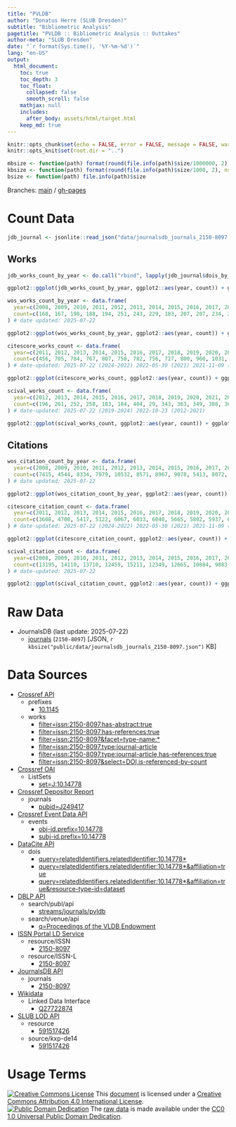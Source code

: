```yaml
---
title: "PVLDB"
author: "Donatus Herre (SLUB Dresden)"
subtitle: "Bibliometric Analysis"
pagetitle: "PVLDB :: Bibliometric Analysis :: Outtakes"
author-meta: "SLUB Dresden"
date: "`r format(Sys.time(), '%Y-%m-%d')`"
lang: "en-US"
output:
  html_document:
    toc: true
    toc_depth: 3
    toc_float:
      collapsed: false
      smooth_scroll: false
    mathjax: null
    includes:
      after_body: assets/html/target.html
    keep_md: true
---
```


```r
knitr::opts_chunk$set(echo = FALSE, error = FALSE, message = FALSE, warning = FALSE)
knitr::opts_knit$set(root.dir = "..")
```

```r
mbsize <- function(path) format(round(file.info(path)$size/1000000, 2), nsmall=2)
kbsize <- function(path) format(round(file.info(path)$size/1000, 2), nsmall=2)
bsize <- function(path) file.info(path)$size
```

Branches: [main](https://github.com/slub/pvldb/tree/main) / [gh-pages](https://github.com/slub/pvldb/tree/gh-pages)

# Count Data

```r
jdb_journal <- jsonlite::read_json("data/journalsdb_journals_2150-8097.json")
```

## Works

```r
jdb_works_count_by_year <- do.call("rbind", lapply(jdb_journal$dois_by_issued_year, function(x) data.frame(year=x[[1]], count=as.integer(x[[2]]))))
```

```r
ggplot2::ggplot(jdb_works_count_by_year, ggplot2::aes(year, count)) + ggplot2::geom_col() + ggplot2::scale_x_continuous(breaks=jdb_works_count_by_year$year) + ggplot2::ggtitle("PVLDB Works Count (JournalsDB)") + ggplot2::xlab("") + ggplot2::ylab("")
```

```r
wos_works_count_by_year <- data.frame(
  year=c(2008, 2009, 2010, 2011, 2012, 2013, 2014, 2015, 2016, 2017, 2018, 2019, 2020, 2021, 2022, 2023, 2024),
  count=c(168, 167, 198, 188, 194, 251, 243, 229, 183, 207, 207, 234, 297, 356, 368, 382, 401)
) # date updated: 2025-07-22
```

```r
ggplot2::ggplot(wos_works_count_by_year, ggplot2::aes(year, count)) + ggplot2::geom_col() + ggplot2::scale_x_continuous(breaks=wos_works_count_by_year$year) + ggplot2::ggtitle("PVLDB Works Count (2025-07-22 Web of Science © Clarivate, 2025)") + ggplot2::xlab("") + ggplot2::ylab("")
```

```r
citescore_works_count <- data.frame(
  year=c(2011, 2012, 2013, 2014, 2015, 2016, 2017, 2018, 2019, 2020, 2021, 2022, 2023, 2024),
  count=c(456, 705, 784, 767, 807, 750, 782, 756, 727, 800, 960, 1031, 1376, 1405)
) # date-updated: 2025-07-22 (2024-2022) 2022-05-30 (2021) 2021-11-09 (2011-2020)
```

```r
ggplot2::ggplot(citescore_works_count, ggplot2::aes(year, count)) + ggplot2::geom_col() + ggplot2::scale_x_continuous(breaks=citescore_works_count$year) + ggplot2::ggtitle("PVLDB Works Count (2024 CiteScore © Elsevier, 2025)") + ggplot2::xlab("") + ggplot2::ylab("")
```

```r
scival_works_count <- data.frame(
  year=c(2012, 2013, 2014, 2015, 2016, 2017, 2018, 2019, 2020, 2021, 2022, 2023, 2024),
  count=c(196, 261, 252, 258, 183, 184, 404, 29, 343, 363, 349, 388, 368)
) # date-updated: 2025-07-22 (2019-2024) 2022-10-23 (2012-2021)
```

```r
ggplot2::ggplot(scival_works_count, ggplot2::aes(year, count)) + ggplot2::geom_col() + ggplot2::scale_x_continuous(breaks=scival_works_count$year) + ggplot2::ggtitle("PVLDB Works Count (2025-07-22 SciVal © Elsevier, 2025)") + ggplot2::xlab("") + ggplot2::ylab("")
```

## Citations

```r
wos_citation_count_by_year <- data.frame(
  year=c(2008, 2009, 2010, 2011, 2012, 2013, 2014, 2015, 2016, 2017, 2018, 2019, 2020, 2021, 2022, 2023, 2024),
  count=c(7415, 4544, 8334, 7979, 10532, 8571, 8967, 9078, 5413, 8072, 5494, 5351, 6421, 3957, 3161, 1515, 321)
) # date updated: 2025-07-22
```

```r
ggplot2::ggplot(wos_citation_count_by_year, ggplot2::aes(year, count)) + ggplot2::geom_col() + ggplot2::scale_x_continuous(breaks=wos_citation_count_by_year$year) + ggplot2::ggtitle("PVLDB Citations Count (2025-07-22 Web of Science © Clarivate, 2025)") + ggplot2::xlab("Publication Year of Cited Work") + ggplot2::ylab("")
```

```r
citescore_citation_count <- data.frame(
  year=c(2011, 2012, 2013, 2014, 2015, 2016, 2017, 2018, 2019, 2020, 2021, 2022, 2023, 2024),
  count=c(3608, 4700, 5417, 5122, 6067, 6033, 6040, 5665, 5802, 5937, 6726, 5521, 10552, 9860)
) # date-updated: 2025-07-22 (2024-2022) 2022-05-30 (2021) 2021-11-09 (2011-2020)
```

```r
ggplot2::ggplot(citescore_citation_count, ggplot2::aes(year, count)) + ggplot2::geom_col() + ggplot2::scale_x_continuous(breaks=citescore_citation_count$year) + ggplot2::ggtitle("PVLDB Citations Count (2024 CiteScore © Elsevier, 2025)") + ggplot2::xlab("") + ggplot2::ylab("")
```

```r
scival_citation_count <- data.frame(
  year=c(2008, 2009, 2010, 2011, 2012, 2013, 2014, 2015, 2016, 2017, 2018, 2019, 2020, 2021, 2022, 2023, 2024, 2025),
  count=c(13195, 14110, 13710, 12459, 15211, 12349, 12665, 10884, 9883, 8296, 12679, 997, 10287, 5866, 4282, 2495, 659, 23)
) # date-updated: 2025-07-22
```

```r
ggplot2::ggplot(scival_citation_count, ggplot2::aes(year, count)) + ggplot2::geom_col() + ggplot2::scale_x_continuous(breaks=scival_citation_count$year) + ggplot2::ggtitle("PVLDB Citations Count (2025-07-22 SciVal © Elsevier, 2025)") + ggplot2::xlab("Publication Year of Cited Work") + ggplot2::ylab("")
```

# Raw Data

- JournalsDB (last update: 2025-07-22)
  - [journals](./data/journalsdb_journals_2150-8097.json) (`2150-8097`) [JSON, `r kbsize("public/data/journalsdb_journals_2150-8097.json")` KB]

# Data Sources

- [Crossref API](https://api.crossref.org)
  - prefixes
    - [10.1145](https://api.crossref.org/prefixes/10.1145?mailto=bibliometrie@slub-dresden.de)
  - works
    - [filter=issn:2150-8097,has-abstract:true](https://api.crossref.org/works?filter=issn:2150-8097,has-abstract:true&mailto=bibliometrie@slub-dresden.de)
    - [filter=issn:2150-8097,has-references:true](https://api.crossref.org/works?filter=issn:2150-8097,has-references:true&mailto=bibliometrie@slub-dresden.de)
    - [filter=issn:2150-8097&facet=type-name:*](https://api.crossref.org/works?filter=issn:2150-8097&facet=type-name:*&rows=0&mailto=bibliometrie@slub-dresden.de)
    - [filter=issn:2150-8097,type:journal-article](https://api.crossref.org/works?filter=issn:2150-8097,type:journal-article&mailto=bibliometrie@slub-dresden.de)
    - [filter=issn:2150-8097,type:journal-article,has-references:true](https://api.crossref.org/works?filter=issn:2150-8097,type:journal-article,has-references:true&mailto=bibliometrie@slub-dresden.de)
    - [filter=issn:2150-8097&select=DOI,is-referenced-by-count](https://api.crossref.org/works?filter=issn:2150-8097&select=DOI,is-referenced-by-count&mailto=bibliometrie@slub-dresden.de)
- [Crossref OAI](https://oai.crossref.org/oai?verb=Identify)
  - ListSets
    - [set=J:10.14778](https://oai.crossref.org/oai?verb=ListSets&set=J:10.14778)
- [Crossref Depositor Report](https://www.crossref.org/documentation/reports/depositor-report/)
  - journals
    - [pubid=J249417](https://data.crossref.org/depositorreport?pubid=J249417)
- [Crossref Event Data API](https://www.eventdata.crossref.org/)
  - events
    - [obj-id.prefix=10.14778](https://api.eventdata.crossref.org/v1/events?obj-id.prefix=10.14778&mailto=bibliometrie@slub-dresden.de)
    - [subj-id.prefix=10.14778](https://api.eventdata.crossref.org/v1/events?subj-id.prefix=10.14778&mailto=bibliometrie@slub-dresden.de)
- [DataCite API](https://support.datacite.org/docs/api)
  - dois
    - [query=relatedIdentifiers.relatedIdentifier:10.14778*](https://api.datacite.org/dois?query=relatedIdentifiers.relatedIdentifier:10.14778*)
    - [query=relatedIdentifiers.relatedIdentifier:10.14778*&affiliation=true](https://api.datacite.org/dois?query=relatedIdentifiers.relatedIdentifier:10.14778*&affiliation=true)
    - [query=relatedIdentifiers.relatedIdentifier:10.14778*&affiliation=true&resource-type-id=dataset](https://api.datacite.org/dois?query=relatedIdentifiers.relatedIdentifier:10.14778*&affiliation=true&resource-type-id=dataset)
- [DBLP API](https://dblp.org/faq/13501473.html)
  - search/publ/api
    - [streams/journals/pvldb](https://dblp.org/search/publ/api?q=stream%3Astreams%2Fjournals%2Fpvldb%3A&h=1000&format=json)
  - search/venue/api
    - [q=Proceedings of the VLDB Endowment](https://dblp.org/search/venue/api?q=Proceedings%20of%20the%20VLDB%20Endowment&format=json)
- [ISSN Portal LD Service](https://www.issn.org/understanding-the-issn/assignment-rules/issn-linked-data-application-profile/)
  - resource/ISSN
    - [2150-8097](https://portal.issn.org/resource/ISSN/2150-8097?format=json)
  - resource/ISSN-L
    - [2150-8097](https://portal.issn.org/resource/ISSN-L/2150-8097?format=json)
- [JournalsDB API](https://api.journalsdb.org/apidocs/)
  - journals
    - [2150-8097](https://api.journalsdb.org/journals/2150-8097)
- [Wikidata](https://www.wikidata.org/wiki/Wikidata:Data_access)
  - Linked Data Interface
    - [Q27722874](https://www.wikidata.org/wiki/Special:EntityData/Q27722874.json)
- [SLUB LOD API](https://data.slub-dresden.de/)
  - resource
    - [591517426](https://data.slub-dresden.de/resources/591517426)
  - source/kxp-de14
    - [591517426](https://data.slub-dresden.de/source/kxp-de14/591517426)

# Usage Terms

[![Creative Commons License](https://mirrors.creativecommons.org/presskit/buttons/80x15/svg/by.svg)](http://creativecommons.org/licenses/by/4.0/) This [document](#) is licensed under a [Creative Commons Attribution 4.0 International License](./LICENSE.txt).  
[![Public Domain Dedication](https://mirrors.creativecommons.org/presskit/buttons/80x15/svg/cc-zero.svg)](https://creativecommons.org/publicdomain/zero/1.0/) The [raw data](#raw-data) is made available under the [CC0 1.0 Universal Public Domain Dedication](./data/LICENSE.txt).
